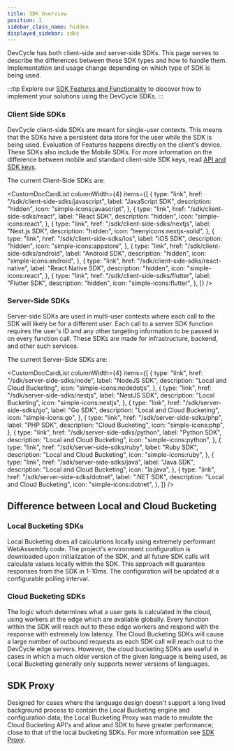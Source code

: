 ```yaml
---
title: SDK Overview
position: 1
sidebar_class_name: hidden
displayed_sidebar: sdks
---
```



DevCycle has both client-side and server-side SDKs. This page serves to describe the differences between these SDK types
and how to handle them. Implementation and usage change depending on which type of SDK is being used.

:::tip Explore our [SDK Features and Functionality](/sdk/features) to discover how to implement your solutions using the
DevCycle SDKs. :::

<!--tabs-->

### Client Side SDKs

DevCycle client-side SDKs are meant for single-user contexts. This means that the SDKs have a persistent data store for
the user while the SDK is being used. Evaluation of Features happens directly on the client's device. These SDKs also
include the Mobile SDKs. For more information on the difference between mobile and standard client-side SDK keys, read
[API and SDK keys](/essentials/keys).

The current Client-Side SDKs are:

<CustomDocCardList
  columnWidth={4}
  items={[
    {
      type: "link",
      href: "/sdk/client-side-sdks/javascript",
      label: "JavaScript SDK",
      description: "hidden",
      icon: "simple-icons:javascript",
    },
    {
      type: "link",
      href: "/sdk/client-side-sdks/react",
      label: "React SDK",
      description: "hidden",
      icon: "simple-icons:react",
    },
    {
      type: "link",
      href: "/sdk/client-side-sdks/nextjs",
      label: "Next.js SDK",
      description: "hidden",
      icon: "teenyicons:nextjs-solid",
    },
    {
      type: "link",
      href: "/sdk/client-side-sdks/ios",
      label: "iOS SDK",
      description: "hidden",
      icon: "simple-icons:appstore",
    },
    {
      type: "link",
      href: "/sdk/client-side-sdks/android",
      label: "Android SDK",
      description: "hidden",
      icon: "simple-icons:android",
    },
    {
      type: "link",
      href: "/sdk/client-side-sdks/react-native",
      label: "React Native SDK",
      description: "hidden",
      icon: "simple-icons:react",
    },
    {
      type: "link",
      href: "/sdk/client-side-sdks/flutter",
      label: "Flutter SDK",
      description: "hidden",
      icon: "simple-icons:flutter",
    },
  ]}
/>

### Server-Side SDKs

Server-side SDKs are used in multi-user contexts where each call to the SDK will likely be for a different user. Each
call to a server SDK function requires the user's ID and any other targeting information to be passed in on every
function call. These SDKs are made for infrastructure, backend, and other such services.

The current Server-Side SDKs are:

<CustomDocCardList
  columnWidth={4}
  items={[
    {
      type: "link",
      href: "/sdk/server-side-sdks/node",
      label: "NodeJS SDK",
      description: "Local and Cloud Bucketing",
      icon: "simple-icons:nodedotjs",
    },
    {
      type: "link",
      href: "/sdk/server-side-sdks/nestjs",
      label: "NestJS SDK",
      description: "Local Bucketing",
      icon: "simple-icons:nestjs",
    },
    {
      type: "link",
      href: "/sdk/server-side-sdks/go",
      label: "Go SDK",
      description: "Local and Cloud Bucketing",
      icon: "simple-icons:go",
    },
    {
      type: "link",
      href: "/sdk/server-side-sdks/php",
      label: "PHP SDK",
      description: "Cloud Bucketing",
      icon: "simple-icons:php",
    },
    {
      type: "link",
      href: "/sdk/server-side-sdks/python",
      label: "Python SDK",
      description: "Local and Cloud Bucketing",
      icon: "simple-icons:python",
    },
    {
      type: "link",
      href: "/sdk/server-side-sdks/ruby",
      label: "Ruby SDK",
      description: "Local and Cloud Bucketing",
      icon: "simple-icons:ruby",
    },
    {
      type: "link",
      href: "/sdk/server-side-sdks/java",
      label: "Java SDK",
      description: "Local and Cloud Bucketing",
      icon: "la:java",
    },
    {
      type: "link",
      href: "/sdk/server-side-sdks/dotnet",
      label: ".NET SDK",
      description: "Local and Cloud Bucketing",
      icon: "simple-icons:dotnet",
    },
  ]}
/>

## Difference between Local and Cloud Bucketing

<!--tabs-->

### Local Bucketing SDKs

Local Bucketing does all calculations locally using extremely performant WebAssembly code. The project's environment
configuration is downloaded upon initialization of the SDK, and all future SDK calls will calculate values locally
within the SDK. This approach will guarantee responses from the SDK in 1-10ms. The configuration will be updated at a
configurable polling interval.

### Cloud Bucketing SDKs

The logic which determines what a user gets is calculated in the cloud, using workers at the edge which are available
globally. Every function within the SDK will reach out to these edge workers and respond with the response with
extremely low latency. The Cloud Bucketing SDKs will cause a large number of outbound requests as each SDK call will
reach out to the DevCycle edge servers. However, the cloud bucketing SDKs are useful in cases in which a much older
version of the given language is being used, as Local Bucketing generally only supports newer versions of languages.

## SDK Proxy

Designed for cases where the language design doesn't support a long lived background process to contain the Local
Bucketing engine and configuration data; the Local Bucketing Proxy was made to emulate the Cloud Bucketing API's and
allow and SDK to have greater performance; close to that of the local bucketing SDKs. For more information see
[SDK Proxy](./sdk-proxy/index.md).
